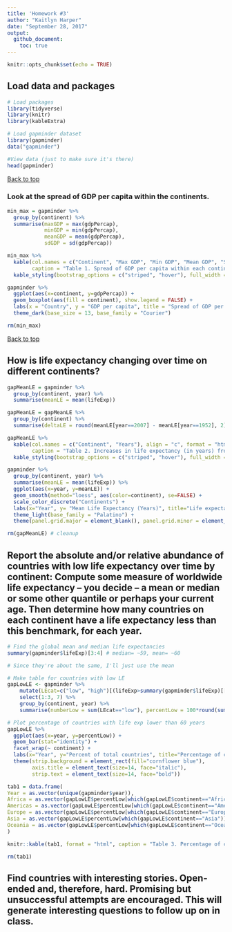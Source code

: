 ```yaml
---
title: 'Homework #3'
author: "Kaitlyn Harper"
date: "September 28, 2017"
output: 
  github_document:
    toc: true
---
```


```r
knitr::opts_chunk$set(echo = TRUE)
```

## Load data and packages
```r

# Load packages
library(tidyverse)
library(knitr)
library(kableExtra)

# Load gapminder dataset
library(gapminder)
data("gapminder")

#View data (just to make sure it's there)
head(gapminder)

```

<a href="#top">Back to top</a>

### Look at the spread of GDP per capita within the continents.

```r

min_max = gapminder %>% 
  group_by(continent) %>% 
  summarise(maxGDP = max(gdpPercap), 
            minGDP = min(gdpPercap),
            meanGDP = mean(gdpPercap),
            sdGDP = sd(gdpPercap))

min_max %>% 
  kable(col.names = c("Continent", "Max GDP", "Min GDP", "Mean GDP", "SD GDP"), format = "html",
        caption = "Table 1. Spread of GDP per capita within each continent") %>% 
  kable_styling(bootstrap_options = c("striped", "hover"), full_width = F)

```

```r

gapminder %>%
  ggplot(aes(x=continent, y=gdpPercap)) +
  geom_boxplot(aes(fill = continent), show.legend = FALSE) +
  labs(x = "Country", y = "GDP per capita", title = "Spread of GDP per capita within each continent") +
  theme_dark(base_size = 13, base_family = "Courier")

rm(min_max)

```

<a href="#top">Back to top</a>

## How is life expectancy changing over time on different continents?  

```r

gapMeanLE = gapminder %>%
  group_by(continent, year) %>% 
  summarise(meanLE = mean(lifeExp))

gapMeanLE = gapMeanLE %>%
  group_by(continent) %>% 
  summarise(deltaLE = round(meanLE[year==2007] - meanLE[year==1952], 2))

gapMeanLE %>% 
  kable(col.names = c("Continent", "Years"), align = "c", format = "html", 
        caption = "Table 2. Increases in life expectancy (in years) from 1952-2007") %>% 
  kable_styling(bootstrap_options = c("striped", "hover"), full_width = T)

```


```r

gapminder %>%
  group_by(continent, year) %>% 
  summarise(meanLE = mean(lifeExp)) %>% 
  ggplot(aes(x=year, y=meanLE)) +
  geom_smooth(method="loess", aes(color=continent), se=FALSE) +
  scale_color_discrete("Continents") +
  labs(x="Year", y= "Mean Life Expectancy (Years)", title="Life expectancy changes in each continent, 1952-2007") +
  theme_light(base_family = "Palatino") +
  theme(panel.grid.major = element_blank(), panel.grid.minor = element_blank(), panel.border = element_blank())

rm(gapMeanLE) # cleanup

```

## Report the absolute and/or relative abundance of countries with low life expectancy over time by continent: Compute some measure of worldwide life expectancy – you decide – a mean or median or some other quantile or perhaps your current age. Then determine how many countries on each continent have a life expectancy less than this benchmark, for each year.

```r

# Find the global mean and median life expectancies
summary(gapminder$lifeExp)[3:4] # median= ~59, mean= ~60

# Since they're about the same, I'll just use the mean

# Make table for countries with low LE
gapLowLE <- gapminder %>% 
    mutate(LEcat=c("low", "high")[(lifeExp>summary(gapminder$lifeExp)[[4]]) + 1]) %>% 
    select(1:3, 7) %>% 
    group_by(continent, year) %>% 
    summarise(numberLow = sum(LEcat=="low"), percentLow = 100*round(sum(LEcat=="low")/n(), 2))

# Plot percentage of countries with life exp lower than 60 years
gapLowLE %>% 
  ggplot(aes(x=year, y=percentLow)) +
  geom_bar(stat="identity") +
  facet_wrap(~ continent) +
  labs(x="Year", y="Percent of total countries", title="Percentage of countries with life expectancies lower than 60 years, by continent") +
  theme(strip.background = element_rect(fill="cornflower blue"),
        axis.title = element_text(size=14, face="italic"),
        strip.text = element_text(size=14, face="bold"))

tab1 = data.frame(
Year = as.vector(unique(gapminder$year)),
Africa = as.vector(gapLowLE$percentLow[which(gapLowLE$continent=="Africa")]),
Americas = as.vector(gapLowLE$percentLow[which(gapLowLE$continent=="Americas")]),
Europe = as.vector(gapLowLE$percentLow[which(gapLowLE$continent=="Europe")]),
Asia = as.vector(gapLowLE$percentLow[which(gapLowLE$continent=="Asia")]),
Oceania = as.vector(gapLowLE$percentLow[which(gapLowLE$continent=="Oceania")])
)

knitr::kable(tab1, format = "html", caption = "Table 3. Percentage of countries per continent with life expectancy lower than 60 years")

rm(tab1)

```

## Find countries with interesting stories. Open-ended and, therefore, hard. Promising but unsuccessful attempts are encouraged. This will generate interesting questions to follow up on in class.
